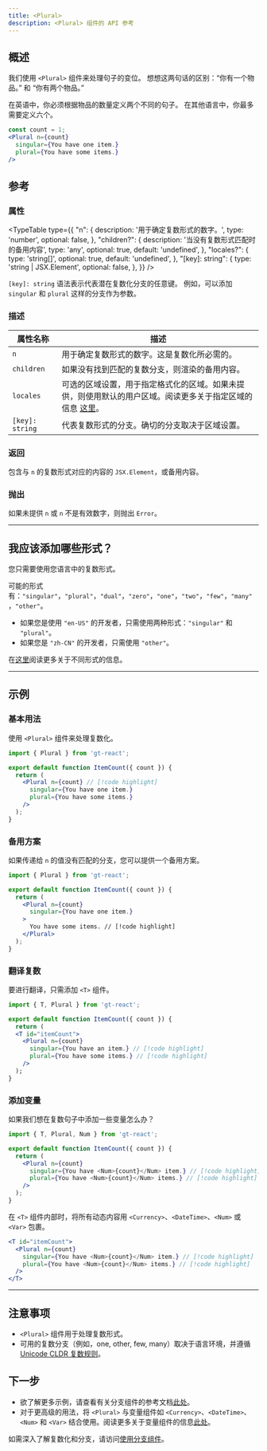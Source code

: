 ```yaml
---
title: <Plural>
description: <Plural> 组件的 API 参考
---
```


## 概述

我们使用 `<Plural>` 组件来处理句子的变位。
想想这两句话的区别：“你有一个物品。” 和 “你有两个物品。”

在英语中，你必须根据物品的数量定义两个不同的句子。
在其他语言中，你最多需要定义六个。

```jsx
const count = 1;
<Plural n={count}
  singular={You have one item.}
  plural={You have some items.}
/>
```

## 参考

### 属性

<TypeTable
  type={{
    "n": {
      description: '用于确定复数形式的数字。',
      type: 'number',
      optional: false,
    },
    "children?": {
      description: '当没有复数形式匹配时的备用内容',
      type: 'any',
      optional: true,
      default: 'undefined',
    },
    "locales?": {
      type: 'string[]',
      optional: true,
      default: 'undefined',
    },
    "[key]: string": {
      type: 'string | JSX.Element',
      optional: false,
    },
  }}
/>

`[key]: string` 语法表示代表潜在复数化分支的任意键。
例如，可以添加 `singular` 和 `plural` 这样的分支作为参数。

### 描述
| 属性名称 | 描述 |
|-----------|-------------|
| `n` | 用于确定复数形式的数字。这是复数化所必需的。 |
| `children` | 如果没有找到匹配的复数分支，则渲染的备用内容。 |
| `locales`   | 可选的区域设置，用于指定格式化的区域。如果未提供，则使用默认的用户区域。阅读更多关于指定区域的信息 [这里](https://developer.mozilla.org/en-US/docs/Web/JavaScript/Reference/Global_Objects/Intl#locales_argument)。                                            |
| `[key]: string` | 代表复数形式的分支。确切的分支取决于区域设置。 |


### 返回

包含与 `n` 的复数形式对应的内容的 `JSX.Element`，或备用内容。

### 抛出

如果未提供 `n` 或 `n` 不是有效数字，则抛出 `Error`。

---

## 我应该添加哪些形式？

您只需要使用您语言中的复数形式。

可能的形式有：`"singular"`，`"plural"`，`"dual"`，`"zero"`，`"one"`，`"two"`，`"few"`，`"many"`，`"other"`。

 * 如果您是使用 `"en-US"` 的开发者，只需使用两种形式：`"singular"` 和 `"plural"`。
 * 如果您是 `"zh-CN"` 的开发者，只需使用 `"other"`。

在[这里](https://cldr.unicode.org/index/cldr-spec/plural-rules)阅读更多关于不同形式的信息。

---

## 示例

### 基本用法
使用 `<Plural>` 组件来处理复数化。

```jsx title="BasicExample.jsx" copy
import { Plural } from 'gt-react';

export default function ItemCount({ count }) {
  return (
    <Plural n={count} // [!code highlight]
      singular={You have one item.}
      plural={You have some items.}
    />
  );
}
```

### 备用方案
如果传递给 `n` 的值没有匹配的分支，您可以提供一个备用方案。

```jsx title="FallbackExample.jsx" copy
import { Plural } from 'gt-react';

export default function ItemCount({ count }) {
  return (
    <Plural n={count}
      singular={You have one item.}
    >
      You have some items. // [!code highlight]
    </Plural>
  );
}
```

### 翻译复数
要进行翻译，只需添加 `<T>` 组件。

```jsx title="PluralExample.jsx" copy
import { T, Plural } from 'gt-react';

export default function ItemCount({ count }) {
  return (
  <T id="itemCount">
    <Plural n={count}
      singular={You have an item.} // [!code highlight]
      plural={You have some items.} // [!code highlight]
    />
  );
}
```

### 添加变量
如果我们想在复数句子中添加一些变量怎么办？

```jsx title="PluralExample.jsx" copy
import { T, Plural, Num } from 'gt-react';

export default function ItemCount({ count }) {
  return (
    <Plural n={count}
      singular={You have <Num>{count}</Num> item.} // [!code highlight]
      plural={You have <Num>{count}</Num> items.} // [!code highlight]
    />
  );
}
```

在 `<T>` 组件内部时，将所有动态内容用 `<Currency>`、`<DateTime>`、`<Num>` 或 `<Var>` 包裹。
```jsx
<T id="itemCount">
  <Plural n={count}
    singular={You have <Num>{count}</Num> item.} // [!code highlight]
    plural={You have <Num>{count}</Num> items.} // [!code highlight]
  />
</T>
```

---

## 注意事项
 * `<Plural>` 组件用于处理复数形式。
 * 可用的复数分支（例如，one, other, few, many）取决于语言环境，并遵循[Unicode CLDR 复数规则](https://cldr.unicode.org/index/cldr-spec/plural-rules)。

## 下一步
 * 欲了解更多示例，请查看有关分支组件的参考文档[此处](/docs/react/reference/using-branching-components)。
 * 对于更高级的用法，将 `<Plural>` 与变量组件如 `<Currency>`、`<DateTime>`、`<Num>` 和 `<Var>` 结合使用。阅读更多关于变量组件的信息[此处](/docs/react/reference/using-variable-components)。

如需深入了解复数化和分支，请访问[使用分支组件](/docs/react/reference/using-branching-components)。